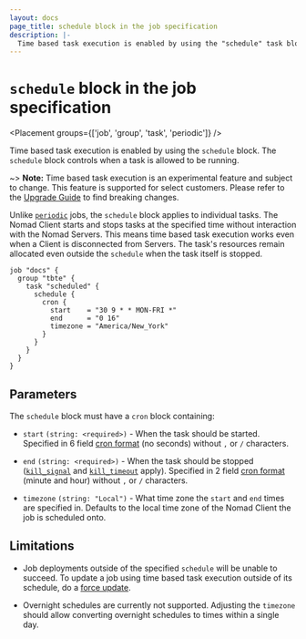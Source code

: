 ```yaml
---
layout: docs
page_title: schedule block in the job specification
description: |-
  Time based task execution is enabled by using the "schedule" task block.
---
```


# `schedule` block in the job specification

<Placement groups={['job', 'group', 'task', 'periodic']} />

Time based task execution is enabled by using the `schedule` block. The
`schedule` block controls when a task is allowed to be running.

<EnterpriseAlert product="nomad"/>

~> **Note:** Time based task execution is an experimental feature and subject
to change. This feature is supported for select customers. Please refer to the
[Upgrade Guide][upgrade] to find breaking changes.

Unlike [`periodic`][periodic] jobs, the `schedule` block applies to individual
tasks. The Nomad Client starts and stops tasks at the specified time without
interaction with the Nomad Servers. This means time based task execution works
even when a Client is disconnected from Servers. The task's resources remain
allocated even outside the `schedule` when the task itself is stopped.

```hcl
job "docs" {
  group "tbte" {
    task "scheduled" {
      schedule {
        cron {
          start    = "30 9 * * MON-FRI *"
          end      = "0 16"
          timezone = "America/New_York"
        }
      }
    }
  }
}
```

## Parameters

The `schedule` block must have a `cron` block containing:

- `start` `(string: <required>)` - When the task should be started. Specified in 6 field
  [cron format][cron] (no seconds) without `,` or `/` characters.

- `end` `(string: <required>)` - When the task should be stopped
  ([`kill_signal`][kill_signal] and [`kill_timeout`][kill_timeout] apply).
  Specified in 2 field [cron format][cron] (minute and hour) without `,` or `/`
  characters.

- `timezone` `(string: "Local")` - What time zone the `start` and `end` times
  are specified in. Defaults to the local time zone of the Nomad Client the job
  is scheduled onto.

## Limitations

- Job deployments outside of the specified `schedule` will be unable to
  succeed. To update a job using time based task execution outside of its
  schedule, do a [force
  update](/nomad/docs/job-specification/update#max_parallel-0).

- Overnight schedules are currently not supported. Adjusting the `timezone`
  should allow converting overnight schedules to times within a single day.

[periodic]: /nomad/docs/job-specification/periodic
[kill_signal]: /nomad/docs/job-specification/task#kill_signal
[kill_timeout]: /nomad/docs/job-specification/task#kill_timeout
[cron]: https://github.com/hashicorp/cronexpr#implementation 'List of cron expressions'
[upgrade]: /nomad/docs/upgrade/upgrade-specific
